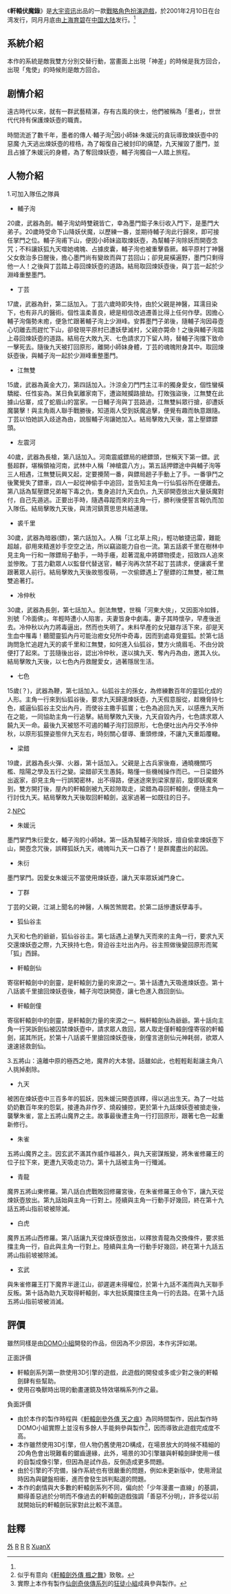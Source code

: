 {{noteTA
|1=zh-hans:轩辕剑叁; zh-hant:軒轅劍參;
|2=zh-hans:冷面佛; zh-hant:冷面佛;
}}
{{Infobox VG
| title          =轩辕伏魔录
| image = File:XuanYuanFuMoLu.jpg
| caption        = 《轩辕伏魔录》封面
| developer      = [[大宇资讯|大宇资讯]]
| publisher      = {{vgrelease|TW|[[大宇资讯|大宇资讯]]|CN|[[上海育碧|上海育碧]]}}
| series         = [[轩辕剑系列|轩辕剑系列]]
| engine         = 
| released       = {{vgrelease|TW|2001年2月10日|CN|2001年2月<ref name="Ubi">{{cite web | language = zh-cn | publisher = 新华网 | title = 《轩辕伏魔录》近日上市！ | url = http://202.84.17.73/it/htm/20010223/380543.htm | author = 上海育碧 | date = 2001-02-23 | accessdate = 2009-12-19 | archive-date = 2005-03-18 | archive-url = https://web.archive.org/web/20050318114700/http://202.84.17.73/it/htm/20010223/380543.htm | dead-url = yes }}</ref>}}
| genre          = [[战略角色扮演游戏|战略角色扮演（SRPG）]]
| modes          = [[单人游戏|单人游戏]]
| platforms      = [[个人电脑|PC]]（[[Windows|Windows]]）
| designer       = [[DOMO小組#DOMO.E5.B0.8F.E7.B5.84|DOMO小组]]
| writer         = [[廖國秀|廖國秀]]、[[張孝全_(遊戲制作人)|張孝全]]
| artist         = [[李易儒|李易儒]]、張孝全
| composer       = [[吴欣叡|吴欣叡]]、[[曾志豪_(台灣)|曾志豪]]
}}
《'''軒轅伏魔錄'''》是[[大宇资讯|大宇资讯]]出品的一款[[戰略角色扮演遊戲|戰略角色扮演遊戲]]，於2001年2月10日在台湾发行，同月月底由[[上海育碧|上海育碧]]在[[中国大陆|中国大陆]]发行。<ref name="Ubi" />

==系統介紹==
本作的系統是敵我雙方分別交替行動，當畫面上出現「神差」的時候是我方回合，出現「鬼使」的時候則是敵方回合。

==剧情介紹==
遠古時代以來，就有一群武藝精湛，存有古風的俠士，他們被稱為「墨者」，世世代代持有保護煉妖壺的職責。

時間流逝了數千年，墨者的傳人‧輔子洵<ref>似乎有意向《[[軒轅劍外傳_楓之舞|軒轅劍外傳 楓之舞]]》致敬。</ref>因小師妹‧朱媛沅的貪玩導致煉妖壺中的惡魔‧九天逃出煉妖壺的桎梏，為了報復自己被封印的痛楚，九天摧毀了墨門，並且占據了朱媛沅的身體，為了奪回煉妖壺，輔子洵獨自一人踏上旅程。

==人物介紹==
;1.可加入隊伍之隊員
*輔子洵
20歲，武器為劍。輔子洵幼時雙親皆亡，幸為墨門鉅子朱衍收入門下，是墨門大弟子。20歲時受命下山降妖伏魔，以歷練一番，並期待輔子洵此行歸來，即可接任掌門之位。輔子洵甫下山，便因小師妹盜取煉妖壺，為幫輔子洵除妖而開壺念咒；不料讓妖狐九天噬她魂魄、占據皮囊，輔子洵也被重擊昏厥。賴平原村丁神醫父女救治多日醒後，擔心墨門尚有變故而與丁芸回山；卻見屍橫遍野，墨門只剩得他一人！之後與丁芸踏上尋回煉妖壺的道路。結局取回煉妖壺後，與丁芸一起於少淵峰重整墨門。
*丁芸
17歲，武器為針，第二話加入。丁芸六歲時即失恃，由於父親是神醫，耳濡目染下，也有非凡的醫術。個性溫柔善良，總是相信改過遷善比得上任何作孽。因擔心輔子洵傷勢未癒，便急忙跟著輔子洵上少淵峰。安葬墨門子弟後，隨輔子洵因尋壺心切離去而趕忙下山，卻發現平原村已遭妖孽滅村，父親亦斃命！之後與輔子洵踏上尋回煉妖壺的道路。結局在大敗九天、七色請求刀下留人時，替輔子洵擋下致命一擊死去。隨後九天被打回原形，離開小師妹身體，丁芸的魂魄附身其中。取回煉妖壺後，與輔子洵一起於少淵峰重整墨門。
*江無雙
15歲，武器為黃金大刀，第四話加入。汴涼金刀門門主江丰的獨身愛女，個性蠻橫驕縱、任性妄為。某日負氣離家南下，遭盜賊攔路搶劫。打敗強盜後，江無雙在此據山佔寨，成了蛇眉山的當家。一日輔子洵與丁芸路過，江無雙糾眾行搶，卻遭妖魔襲擊！與主角兩人聯手戰勝後，知道兩人受到妖魔追擊，便覺有趣而執意跟隨。丁芸以怕她誤入歧途為由，說服輔子洵讓她加入。結局擊敗九天後，當上壓鏢鏢頭。
*左震河
40歲，武器為長槍，第八話加入。河南震威鏢局的總鏢頭，世稱天下第一鏢。武藝超群，堪稱領袖河南，武林中人稱「神槍震八方」。第五話押鏢途中與輔子洵等三人相遇，江無雙玩興又起，定要攪鬧一番，與鏢局趟子手動上了手。一番爭鬥之後驚覺失了鏢車，四人一起從神偷手中追回，並告知主角一行仙狐谷所在便離去。第八話為幫壓鏢兄弟報下毒之仇，隻身追討九天血仇，九天卻開壺放出大量妖魔對付，自己先遁逃。正要出手時，隨遇尋蹤而來的主角一行，勝利後便誓言報仇而加入隊伍。結局擊敗九天後，與清河鎮賈思思共結連理。
*裘千里
30歲，武器為暗器(鏢)，第六話加入。人稱「江北草上飛」，輕功敏捷迅雷，難能超越，卻用來精進妙手空空之法，所以竊盜能力自也一流。第五話裘千里在樹林中見主角一行和一隊鏢局子動手，一時手癢，趁著混亂中將鏢物摸走，招致四人追來並慘敗。丁芸力勸眾人以監督代替送官，輔子洵再次禁不起丁芸請求，便讓裘千里跟著眾人前行。結局擊敗九天後故態復萌，一次偷鏢遇上了壓鏢的江無雙，被江無雙追著打。
*冷仲秋
30歲，武器為長劍，第七話加入。劍法無雙，世稱「河東大俠」，又因面冷如鋒，別號「冷面佛」。年輕時遭小人陷害，夫妻皆身中劇毒。妻子其時懷孕，早產後逝去。冷仲秋以內力將毒逼出，然而也失明了。未料早產的女兒雖存活下來，卻是天生血中罹毒！聽聞靈狐內丹可能治癒女兒所中奇毒，因而到處尋覓靈狐。於第七話詢問急忙追趕九天的裘千里和江無雙，如何進入仙狐谷，雙方火燒眉毛、不由分說便打了起來。丁芸隨後出谷，認出冷仲秋，遂以擒九天、奪內丹為由，邀其入伙。結局擊敗九天後，以七色內丹救醒愛女，過著隱居生活。
*七色
15歲(？)，武器為鞭，第七話加入。仙狐谷主的孫女，為修練數百年的靈狐化成的人形。主角一行來到仙狐谷後，要求九天歸還煉妖壺，九天假意服從，趁機脅持七色，威逼仙狐谷主交出內丹，而使谷主撒手狐寰；七色為追回九天，以感應九天所在之能，一同協助主角一行追擊。結局擊敗九天後，九天自毀內丹，七色請求眾人饒九天一命。最後九天被怒不可遏的輔子洵打回原形，七色便吐出內丹交予冷仲秋，以原形狐狸姿態伴九天左右，時刻關心督導、重頭修煉，不讓九天重蹈覆轍。
*梁錯
19歲，武器為長火彈、火器，第十話加入。父親是上古兵家後裔，通曉機關巧檻、陰陽之學及五行之變。梁錯卻天生愚鈍，略懂一些機械操作而已。一日梁錯外出返家，卻見主角一行誤闖密林，出不得路，便迷途來到梁家屋前，旋即妖魔來到，雙方開打後，屋內的軒轅劍被九天趁隙取走，梁錯為尋回軒轅劍，便隨主角一行討伐九天。結局擊敗九天後取回軒轅劍，返家過著一如既往的日子。
;2.[[NPC|NPC]]
*朱媛沅
墨門掌門朱衍愛女，輔子洵的小師妹。第一話為幫輔子洵除妖，擅自偷拿煉妖壺下山，開壺念咒後，誤釋狐妖九天，魂魄叫九天一口吞了！是群魔盡出的起因。
*朱衍
墨門掌門。因愛女朱媛沅不當使用煉妖壺，讓九天率眾妖滅門身亡。
*丁群
丁芸的父親，江湖上聞名的神醫，人稱苦煞閻君。於第二話慘遭妖孽毒手。
*狐仙谷主
九天和七色的爺爺，狐仙谷谷主。第七話遇上追擊九天而來的主角一行，要求九天交還煉妖壺之際，九天挾持七色，脅迫谷主吐出內丹。谷主照做後變回原形而駕「狐」西歸。
*軒轅劍仙
寄宿軒轅劍中的劍靈，是軒轅劍力量的來源之一。第十話遭九天吸進煉妖壺。第十八話裘千里搶回煉妖壺後，輔子洵唸訣開壺，讓七色進入救回劍仙。
*軒轅劍僮
寄宿軒轅劍中的劍靈，是軒轅劍力量的來源之一。稱軒轅劍仙為爺爺。第十話向主角一行哭訴劍仙被囚禁煉妖壺中，請求眾人救回，眾人取走僅軒轅劍僮寄宿的軒轅劍，諾其所託，於第十八話裘千里搶回煉妖壺後，劍僮言道劍仙元神耗弱，欲眾人速速拯救劍仙。
;3.五將山：遠離中原的極西之地，魔界的大本營。話雖如此，也輕輕鬆鬆讓主角八人挑掉剷除。
*九天
被困在煉妖壺中三百多年的狐妖，因朱媛沅開壺誤釋，得以逃出生天。為了一吐姑奶奶數百年來的怨氣，接連為非作歹、燒殺擄掠，更於第十九話煉妖壺被搶走後，襲擊朱雀，當上五將山魔界之主。故事最後遭主角一行打回原形，跟著七色一起重新修行。
*朱雀
五將山魔界之主。因玄武不滿其作威作福甚久，與九天密謀叛變，將朱雀修羅王的位子拉下來，更遭九天吸走功力。第十九話被主角一行殲滅。
*青龍
魔界五將山東修羅。第八話白虎戰敗回修羅宮後，在朱雀修羅王命令下，讓九天從煉妖壺放出。第九話始與主角一行對上。陸續與主角一行動手好幾回，終在第十九話五將山指前坡被除滅。
*白虎
魔界五將山西修羅。第八話讓九天從煉妖壺放出，以釋放青龍為交換條件，要求抵擋主角一行，自此與主角一行對上。陸續與主角一行動手好幾回，終在第十九話五將山指前坡被除滅。
*玄武
與朱雀修羅王打下魔界半邊江山，卻遲遲未得權位，於第十九話不滿而與九天聯手反叛。第十話為助九天取得軒轅劍，率大批妖魔擋住主角一行的去路。在第十九話五將山指前坡被消滅。

==評價==
雖然同樣是由[[DOMO小組|DOMO小組]]開發的作品，但因為不少原因，本作劣評如潮。
;正面評價
*軒轅劍系列第一款使用3D引擎的遊戲，此遊戲的開發或多或少對之後的軒轅劍肆有些幫助。
*使用召喚獸時出現的動畫運鏡及特效堪稱系列作之最。
;負面評價
*由於本作的製作時程與《[[軒轅劍參外傳_天之痕|軒轅劍參外傳 天之痕]]》為同時間製作，因此製作時DOMO小組實際上並沒有多餘人手能夠參與製作<ref>實際上本作有製作[[仙劍奇俠傳系列|仙劍奇俠傳系列]]的[[狂徒创作群|狂徒小組]]成員參與製作。</ref>，因而導致此遊戲完成度不高。
*本作雖然使用3D引擎，但人物仍舊使用2D構成，在場景放大的時候不精細的2D角色會出現難看的鋸齒邊緣，此外，場景的3D引擎雖與軒轅劍肆使用一樣的自製成像引擎，但因為是試作品，反倒造成更多問題。
*由於引擎的不完備，操作系統也有很嚴重的問題，例如未更新版中，使用滑鼠時因為與鍵盤相衝，進而會發生誤判點選的問題。
*本作的劇情與大多數的軒轅劍系列不同，偏向於「少年漫畫一直線」的基調，顯得善惡過於分明而不像過去的軒轅劍遊戲強調「善惡不分明」，許多從以前就開始玩的軒轅劍玩家對此比較不滿意。

==註釋==
{{reflist}}

{{轩辕剑}}

[[Category:軒轅劍系列電子遊戲|外]]
[[Category:战略角色扮演游戏|R]]
[[Category:2001年电子游戏|R]]
[[Category:Windows遊戲|R]]
[[Category:僅有單人模式的電子遊戲|XuanX]]